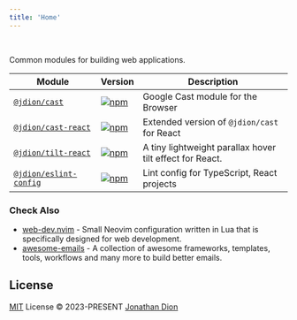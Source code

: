 ```yaml
---
title: 'Home'
---
```


<br/>

Common modules for building web applications.

| Module | Version | Description
|-|-|-|
| [`@jdion/cast`](/cast) | [![npm](https://img.shields.io/npm/v/@jdion/cast?color=1e2329&label=)](cast) | Google Cast module for the Browser
| [`@jdion/cast-react`](/cast#react) | [![npm](https://img.shields.io/npm/v/@jdion/cast-react?color=1e2329&label=)](https://npmjs.com/package/@jdion/cast-react) | Extended version of `@jdion/cast` for React
| [`@jdion/tilt-react`](/tilt) | [![npm](https://img.shields.io/npm/v/@jdion/tilt-react?color=1e2329&label=)](https://npmjs.com/package/@jdion/tilt-react) | A tiny lightweight parallax hover tilt effect for React.
| [`@jdion/eslint-config`](/eslint-config) | [![npm](https://img.shields.io/npm/v/@jdion/eslint-config?color=1e2329&label=)](https://npmjs.com/package/@jdion/eslint-config) | Lint config for TypeScript, React projects

### Check Also

- [web-dev.nvim](https://github.com/jonathandion/web-dev.nvim) - Small Neovim configuration written in Lua that is specifically designed for web development.
- [awesome-emails](https://github.com/jonathandion/awesome-js-books) - A collection of awesome frameworks, templates, tools, workflows and many more to build better emails.

## License

[MIT](./LICENSE) License &copy; 2023-PRESENT [Jonathan Dion](https://github.com/jonathandion)
